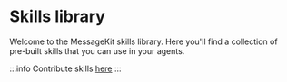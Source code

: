 
# Skills library

Welcome to the MessageKit skills library. Here you'll find a collection of pre-built skills that you can use in your agents.

:::info
Contribute skills [here](/community/contribute)
:::

<List items={skillsData} />
